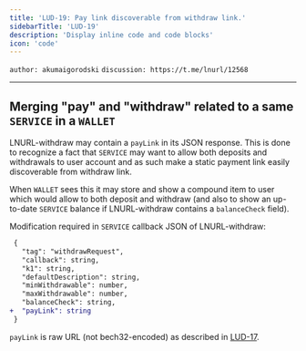 ```yaml
---
title: 'LUD-19: Pay link discoverable from withdraw link.'
sidebarTitle: 'LUD-19'
description: 'Display inline code and code blocks'
icon: 'code'
---
```


`author: akumaigorodski` `discussion: https://t.me/lnurl/12568`

---

## Merging "pay" and "withdraw" related to a same `SERVICE` in a `WALLET`

LNURL-withdraw may contain a `payLink` in its JSON response. This is done to recognize a fact that `SERVICE` may want to allow both deposits and withdrawals to user account and as such make a static payment link easily discoverable from withdraw link.

When `WALLET` sees this it may store and show a compound item to user which would allow to both deposit and withdraw (and also to show an up-to-date `SERVICE` balance if LNURL-withdraw contains a `balanceCheck` field).

Modification required in `SERVICE` callback JSON of LNURL-withdraw:

```diff
 {
   "tag": "withdrawRequest",
   "callback": string,
   "k1": string,
   "defaultDescription": string,
   "minWithdrawable": number,
   "maxWithdrawable": number,
   "balanceCheck": string,
+  "payLink": string
 }
```

`payLink` is raw URL (not bech32-encoded) as described in [LUD-17](https://github.com/lnurl/luds/blob/luds/17.md).